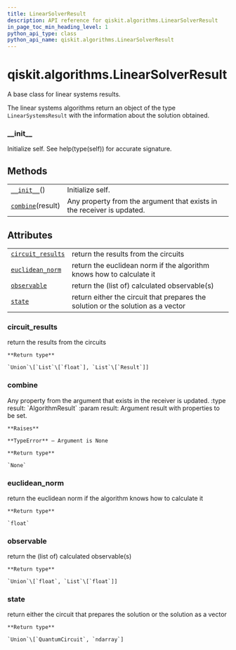 ```yaml
---
title: LinearSolverResult
description: API reference for qiskit.algorithms.LinearSolverResult
in_page_toc_min_heading_level: 1
python_api_type: class
python_api_name: qiskit.algorithms.LinearSolverResult
---
```


# qiskit.algorithms.LinearSolverResult

<Class id="qiskit.algorithms.LinearSolverResult" github="https://github.com/qiskit/qiskit/tree/stable/0.17/qiskit/algorithms/linear_solvers/linear_solver.py" signature="LinearSolverResult">
  A base class for linear systems results.

  The linear systems algorithms return an object of the type `LinearSystemsResult` with the information about the solution obtained.

  ### \_\_init\_\_

  <Function id="qiskit.algorithms.LinearSolverResult.__init__" name="__init__" signature="__init__()">
    Initialize self. See help(type(self)) for accurate signature.
  </Function>

  ## Methods

  |                                                                                                                   |                                                                        |
  | ----------------------------------------------------------------------------------------------------------------- | ---------------------------------------------------------------------- |
  | [`__init__`](#qiskit.algorithms.LinearSolverResult.__init__ "qiskit.algorithms.LinearSolverResult.__init__")()    | Initialize self.                                                       |
  | [`combine`](#qiskit.algorithms.LinearSolverResult.combine "qiskit.algorithms.LinearSolverResult.combine")(result) | Any property from the argument that exists in the receiver is updated. |

  ## Attributes

  |                                                                                                                                   |                                                                                  |
  | --------------------------------------------------------------------------------------------------------------------------------- | -------------------------------------------------------------------------------- |
  | [`circuit_results`](#qiskit.algorithms.LinearSolverResult.circuit_results "qiskit.algorithms.LinearSolverResult.circuit_results") | return the results from the circuits                                             |
  | [`euclidean_norm`](#qiskit.algorithms.LinearSolverResult.euclidean_norm "qiskit.algorithms.LinearSolverResult.euclidean_norm")    | return the euclidean norm if the algorithm knows how to calculate it             |
  | [`observable`](#qiskit.algorithms.LinearSolverResult.observable "qiskit.algorithms.LinearSolverResult.observable")                | return the (list of) calculated observable(s)                                    |
  | [`state`](#qiskit.algorithms.LinearSolverResult.state "qiskit.algorithms.LinearSolverResult.state")                               | return either the circuit that prepares the solution or the solution as a vector |

  ### circuit\_results

  <Function id="qiskit.algorithms.LinearSolverResult.circuit_results" name="circuit_results" signature="property circuit_results">
    return the results from the circuits

    **Return type**

    `Union`\[`List`\[`float`], `List`\[`Result`]]
  </Function>

  ### combine

  <Function id="qiskit.algorithms.LinearSolverResult.combine" name="combine" signature="combine(result)">
    Any property from the argument that exists in the receiver is updated. :type result: `AlgorithmResult` :param result: Argument result with properties to be set.

    **Raises**

    **TypeError** – Argument is None

    **Return type**

    `None`
  </Function>

  ### euclidean\_norm

  <Function id="qiskit.algorithms.LinearSolverResult.euclidean_norm" name="euclidean_norm" signature="property euclidean_norm">
    return the euclidean norm if the algorithm knows how to calculate it

    **Return type**

    `float`
  </Function>

  ### observable

  <Function id="qiskit.algorithms.LinearSolverResult.observable" name="observable" signature="property observable">
    return the (list of) calculated observable(s)

    **Return type**

    `Union`\[`float`, `List`\[`float`]]
  </Function>

  ### state

  <Function id="qiskit.algorithms.LinearSolverResult.state" name="state" signature="property state">
    return either the circuit that prepares the solution or the solution as a vector

    **Return type**

    `Union`\[`QuantumCircuit`, `ndarray`]
  </Function>
</Class>

